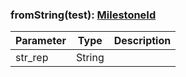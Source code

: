 

### fromString(test): [MilestoneId](#milestoneid)



| Parameter       | Type |  Description |
| --------------- | -------- | -------- |
| str_rep | String |   |
